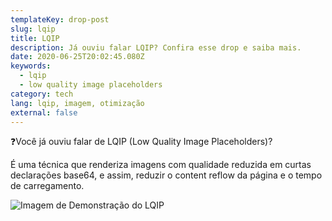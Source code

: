 ```yaml
---
templateKey: drop-post
slug: lqip
title: LQIP
description: Já ouviu falar LQIP? Confira esse drop e saiba mais.
date: 2020-06-25T20:02:45.080Z
keywords:
  - lqip
  - low quality image placeholders
category: tech
lang: lqip, imagem, otimização
external: false
---
```



<Drop>

❓Você já ouviu falar de LQIP (Low Quality Image Placeholders)?

É uma técnica que renderiza imagens com qualidade reduzida em curtas declarações base64, e assim, reduzir o content reflow da página e o tempo de carregamento.

![Imagem de Demonstração do LQIP](https://pbs.twimg.com/media/EbYr24fWkAA9-1Y?format=jpg&name=medium)

</Drop>
